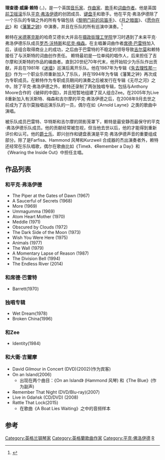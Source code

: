 {{Infobox musical artist | Name                = 理查德·赖特<br/>Richard Wright
| image                = Rickwright.jpg
|图片简介 =2006年理查德·赖特在[[德国|德国]][[慕尼黑|慕尼黑]]演奏
| Landscape           = 
| Background          = solo_singer
| Birth_name          = 理查德·威廉·赖特<br/>Richard William Wright
| Alias               = 里克·赖特<br/>Rick Wright
| Born                = {{birth date|df=yes|1943|7|28}}<br />[[英格兰|英格兰]][[米德尔塞克斯|米德尔塞克斯]][[哈奇艾德|哈奇艾德]]{{sfn|Mason|2004|p=17}}
| Died= {{death date and age|df=yes|2008|9|15|1943|7|28}}<br />[[英国|英国]][[伦敦|伦敦]]
| Instrument= 键盘、人声
| Genre= [[前卫摇滚|前卫摇滚]]、[[迷幻摇滚|迷幻摇滚]]、[[实验摇滚|实验摇滚]]、[[电子乐|电子乐]]、[[爵士|爵士]]、[[艺术摇滚|艺术摇滚]]
| Occupation= [[音乐人|音乐人]]、[[作曲人|作曲人]]、[[歌手|歌手]]、词曲作者
| Years_active= 1964年{{sfn|Mason|2004|p=17}}–2008年
| Label= Capitol、[[哥伦比亚唱片|哥伦比亚唱片]]、[[EMI|EMI]]、Harvest
| Associated_acts= [[平克·弗洛伊德|平克·弗洛伊德]]、[[大卫·吉尔摩|大卫·吉尔摩]]、Zee、[[席德·巴雷特|席德·巴雷特]]、Anthony Moore
}}

'''理查德·威廉·赖特''' ('''{{lang-en|Richard William Wright}}'''，{{bd|1943年|7月28日|2008年|9月15日|catIdx=Wright, Richard}})，是一个英国[[音乐家|音乐家]]、[[作曲家|作曲家]]、[[歌手|歌手]]和[[詞曲作家|词曲作者]]。他是英国[[前衛搖滾|前卫摇滚]]乐队[[平克·弗洛伊德|平克·弗洛伊德]]的创团成员、[[键盘手|键盘手]]和歌手。他在平克·弗洛伊德除了一个乐队的专辑之外的所有专辑包括《[[黎明门前的风笛手|黎明门前的风笛手]]》、《[[月之暗面|月之暗面]]》、《[[願你在此|愿你在此]]》和《[[藩篱之钟|藩篱之钟]]》中演奏，并且在乐队的所有巡演中演奏。<ref name=ALLMUSIC>{{cite web |url={{Allmusic|class=artist|id=p21502/biography|pure_url=yes}}|title=Biography|publisher=Allmusic |first=Jason|last=Birchmeier|accessdate=18 August 2015}}</ref>

赖特在[[米德塞克斯|米德塞克斯]]的哈奇艾德长大并且在[[威斯敏斯特大學|摄政街理工学院]]学习时遇到了未来平克·弗洛伊德乐队成员[[罗杰·沃特斯|罗杰·沃特斯]]和[[尼克·马森|尼克·梅森]]。在主唱兼词曲作者[[西德·巴雷特|席德·巴雷特]]加入后，该组合取得商业上的成功，之后由于巴雷特的不稳定的领导导致[[大衛·吉爾摩|吉尔莫]]和赖特接任了与沃斯特的词曲创作责任。 赖特最初是一位单纯的唱作人，后来担任了吉尔摩和沃斯特的作品的编曲者。直到20世纪70年代末，他开始较少为乐队作出贡献，并且在1981年《[[迷墙|迷墙]]》巡演后离开乐队。他在1987年为专辑《[[A_Momentary_Lapse_of_Reason|失去理性那一刻]]》作为一个职业乐师重新加入了乐队，并在1994年为专辑《藩篱之钟》再次成为专职成员。在赖特作为专职成员期间的演奏之后被发行在专辑《无尽之河》之中。除了平克·弗洛伊德之外，赖特还录制了两张独唱专辑，包括与Anthony Moore合作的《破碎的中国》，并且短暂地组建了双人组合Zee。在2005年为Live 8重新加入有沃斯特、梅森和吉尔摩的平克·弗洛伊德之后，在2008年9月去世之前成为了吉尔莫独唱巡演乐队的一员，偶尔在如《Arnold Layne》之类的歌曲中演唱。

被乐队成员巴雷特、华特斯和吉尔摩的阴影笼罩下，赖特是最安静而最保守的平克·弗洛伊德乐队成员。他的贡献经常被忽视，但当他去世以后，他的才能得到重新评价和认可。他的[[爵士乐|爵士乐]]、即兴创作和键盘表演是平克·弗洛伊德声音的重要组成部分。除了是Farfisa、Hammond 风琴和Kurzweil 合成器的杰出演奏者外，赖特还经常在乐队唱歌，偶尔在歌曲比如《Time》、《Remember a Day》和《Wearing the Inside Out》中担任主唱。

== 作品列表 ==

=== 和平克·弗洛伊德 ===
{{See also|平克·弗洛伊德作品列表}}

* The Piper at the Gates of Dawn (1967)
* A Saucerful of Secrets (1968)
* More (1969)
* Ummagumma (1969)
* Atom Heart Mother (1970)
* Meddle (1971)
* Obscured by Clouds (1972)
* The Dark Side of the Moon (1973)
* Wish You Were Here (1975)
* Animals (1977)
* The Wall (1979)
* A Momentary Lapse of Reason (1987)
* The Division Bell (1994)
* The Endless River (2014)

=== 和席德·巴雷特 ===

* Barrett(1970)

=== 独唱专辑 ===

* Wet Dream(1978)
* Broken China(1996)

=== 和Zee ===

* Identity(1984)

=== 和大衛·吉爾摩 ===

* David Gilmour in Concert (DVD)(2002)(作为宾客)
* On an Island(2006)
** 出现在两个曲目：《On an Island》 (Hammond 风琴) 和《The Blue》(作为副声)
* Remember That Night (DVD/Blu-ray)(2007)
* Live in Gdańsk (CD/DVD) (2008)
* Rattle That Lock(2015)
** 在歌曲《A Boat Lies Waiting》之中的音频样本

== 参考 ==
{{Reflist|2}}
{{Pink Floyd}}
{{摇滚名人堂1996届入选者}}
{{Authority control}}
{{DEFAULTSORT:Wright, Richard}}
[[Category:英格兰钢琴家|Category:英格兰钢琴家]]
[[Category:英格蘭歌曲作家|Category:英格蘭歌曲作家]]
[[Category:平克·佛洛伊德|Category:平克·佛洛伊德]]
[[Category:摇滚名人堂入选者|R]]